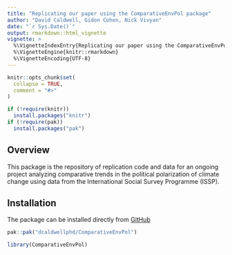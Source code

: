 ```yaml
---
title: "Replicating our paper using the ComparativeEnvPol package"
author: "David Caldwell, Gidon Cohen, Nick Vivyan"
date: "`r Sys.Date()`"
output: rmarkdown::html_vignette
vignette: >
  %\VignetteIndexEntry{Replicating our paper using the ComparativeEnvPol package}
  %\VignetteEngine{knitr::rmarkdown}
  %\VignetteEncoding{UTF-8}
---
```


```r
knitr::opts_chunk$set(
  collapse = TRUE,
  comment = "#>"
)
```

```R
if (!require(knitr))
  install.packages("knitr")
if (!require(pak))
  install.packages("pak")
```

## Overview

This package is the repository of replication code and data for an ongoing project analyzing comparative trends in the political polarization of climate change using data from the International Social Survey Programme (ISSP).

## Installation

The package can be installed directly from [GitHub](https://github.com/dcaldwellphd/ComparativeEnvPol)

```r
pak::pak("dcaldwellphd/ComparativeEnvPol")

library(ComparativeEnvPol)
```
